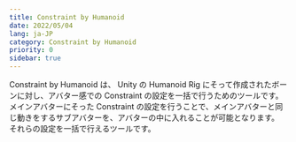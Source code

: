 ```yaml
---
title: Constraint by Humanoid
date: 2022/05/04
lang: ja-JP
category: Constraint by Humanoid
priority: 0
sidebar: true
---
```


Constraint by Humanoid は、 Unity の Humanoid Rig にそって作成されたボーンに対し、アバター感での Constraint の設定を一括で行うためのツールです。  
メインアバターにそった Constraint の設定を行うことで、メインアバターと同じ動きをするサブアバターを、アバターの中に入れることが可能となります。
それらの設定を一括で行えるツールです。
